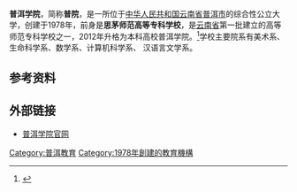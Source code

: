 {{Expand|time=2016-09-12T02:24:11+00:00}}
{{Infobox University
| Name = 普洱学院
| EnglishName = Pu`er University
| SealImage = 
| SealInfo = 
| Established = 1978年
| Type = 公立大学
| dean = [[马文会|马文会]]
| secretary = [[胡国云|胡国云]]
| Location = {{CHN}}[[云南省|云南省]][[普洱市|普洱市]][[思茅区|思茅区]][[南屏镇_(普洱市)|南屏镇]]学苑路6号
| Campus = 
| Area = 
| Department =
| Faculty = 
| Professor =
| Associate Professor =
| Assistant Professor =
| Lecturer =
| Student = 10188（包含留学生）<ref>{{Cite web |url=http://www.peuni.cn/xxgk/xyjj.htm |title=普洱学院学院简介 |access-date=2016-09-12 |archive-date=2020-01-06 |archive-url=https://web.archive.org/web/20200106030529/http://www.peuni.cn/xxgk/xyjj.htm |dead-url=no }}</ref>
| Website = http://www.peuni.cn/
}}
'''普洱学院'''，简称'''普院'''，是一所位于[[中华人民共和国|中华人民共和国]][[云南省|云南省]][[普洱市|普洱市]]的综合性公立大学，创建于1978年，前身是'''思茅师范高等专科学校'''，是[[云南省|云南省]]第一批建立的高等师范专科学校之一，2012年升格为本科高校普洱学院。<ref>{{Cite web |url=http://www.moe.gov.cn/publicfiles/business/htmlfiles/moe/s181/201204/133878.html |title=教育部关于同意在思茅师范高等专科学校基础上建立普洱学院的通知 |access-date=2016-09-12 |archive-date=2017-03-05 |archive-url=https://web.archive.org/web/20170305004943/http://www.moe.gov.cn/publicfiles/business/htmlfiles/moe/s181/201204/133878.html |dead-url=no }}</ref>学校主要院系有美术系、生命科学系、数学系、计算机科学系、 汉语言文学系。

== 参考资料 ==
{{reflist}}
== 外部链接 ==
* [http://www.peuni.cn/ 普洱学院官网] {{Wayback|url=http://www.peuni.cn/ |date=20201004123648 }}
{{云南高等院校}}
[[Category:普洱教育|Category:普洱教育]]
[[Category:1978年創建的教育機構|Category:1978年創建的教育機構]]